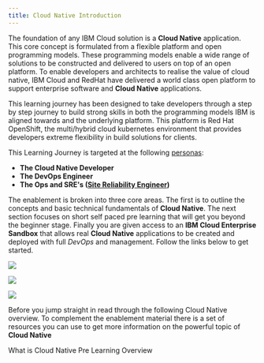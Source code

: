 ```yaml
---
title: Cloud Native Introduction
---
```


The foundation of any IBM Cloud solution is a **Cloud Native** application. This core concept is formulated from a flexible platform and open programming models. These programming models enable a wide range of solutions to be constructed and delivered to users on top of an open platform. To enable developers and architects to realise the value of cloud native, IBM Cloud and RedHat have delivered a world class open platform to support enterprise software and **Cloud Native** applications.

This learning journey has been designed to take developers through a step by
 step journey to build strong skills in both the programming models IBM is aligned towards and the underlying platform. This platform is Red Hat OpenShift, the multi/hybrid cloud kubernetes environment that provides developers extreme flexibility in build solutions for clients.

This Learning Journey is targeted at the following  [personas](https://www.ibm.com/garage/method/practices/think/practice_personas/):
- **The Cloud Native Developer**
- **The DevOps Engineer**
- **The Ops and SRE's ([Site Reliability Engineer](https://en.wikipedia.org/wiki/Site_Reliability_Engineering))** 

The enablement is broken into three core areas. The first is to outline the
 concepts and basic technical fundamentals of **Cloud Native**. The next
  section focuses on short self paced pre learning that will get you beyond
   the beginner stage. Finally you are given access to an **IBM Cloud
    Enterprise Sandbox** that allows real **Cloud Native** applications to be
     created and deployed with full *DevOps* and management. Follow the links below to get started.

<Row>

<Column colLg={4} colMd={4} noGutterMdLeft>
<ArticleCard
    color="dark"
    title="Pre Learning"
    subTitle="Before you embark on your first RedHat OpenShift cloud native application work through the pre learning exercises"
    href="/activation/overview"
    >

![](./images/prelearning.jpg)

</ArticleCard>
</Column>

<Column colLg={4} colMd={4} noGutterMdLeft>
<ArticleCard
    color="dark"
    title="Concepts"
    subTitle="Start by understanding the fundamental concepts for Cloud Native solutions"
    href="/concepts/cloud-native-overview"
    >

![](./images/inlinekube.jpg)

</ArticleCard>
</Column>

<Column colLg={4} colMd={4} noGutterMdLeft>
<ArticleCard
    color="dark"
    title="Cloud Native Journey"
    subTitle="Using an IBM Cloud Enterprise Sandbox to start to use a full
     Red Hat OpenShift cluster to build and manage Cloud Native Applications"
    href="/enablement/agenda"
    >

![](./images/code.jpg)

</ArticleCard>
</Column>

</Row>

Before you jump straight in read through the following Cloud Native overview. To complement the enablement material there is a set of resources you can use to get more information on the powerful topic of **Cloud Native**

<AnchorLinks>
    <AnchorLink to="/concepts/cloud-native-overview">What is Cloud Native</AnchorLink>
    <AnchorLink to="/activation/overview">Pre Learning Overview</AnchorLink>
</AnchorLinks>